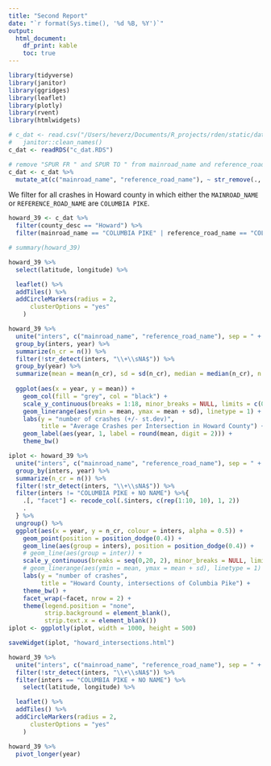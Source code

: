 ```yaml
---
title: "Second Report"
date: "`r format(Sys.time(), '%d %B, %Y')`"
output:
  html_document:
    df_print: kable
    toc: true
---
```


```r
library(tidyverse)
library(janitor)
library(ggridges)
library(leaflet)
library(plotly)
library(rvent)
library(htmlwidgets)
```

```r
# c_dat <- read.csv("/Users/heverz/Documents/R_projects/rden/static/data/data_crashes/Maryland_Statewide_Vehicle_Crashes.csv", na.strings=c(""," ","NA")) %>%
#   janitor::clean_names()
c_dat <- readRDS("c_dat.RDS")

# remove "SPUR FR " and SPUR TO " from mainroad_name and reference_road_name
c_dat <- c_dat %>%
  mutate_at(c("mainroad_name", "reference_road_name"), ~ str_remove(., "(SPUR FR )|(SPUR TO )"))
```

We filter for all crashes in Howard county in which either the `MAINROAD_NAME` or `REFERENCE_ROAD_NAME` are `COLUMBIA PIKE`.

```r
howard_39 <- c_dat %>%
  filter(county_desc == "Howard") %>% 
  filter(mainroad_name == "COLUMBIA PIKE" | reference_road_name == "COLUMBIA PIKE")

# summary(howard_39)
```

```r
howard_39 %>%
  select(latitude, longitude) %>%

  leaflet() %>%
  addTiles() %>%
  addCircleMarkers(radius = 2,
      clusterOptions = "yes"
    )

```


```r
howard_39 %>%
  unite("inters", c("mainroad_name", "reference_road_name"), sep = " + ") %>%
  group_by(inters, year) %>%
  summarize(n_cr = n()) %>%
  filter(!str_detect(inters, "\\+\\sNA$")) %>% 
  group_by(year) %>% 
  summarize(mean = mean(n_cr), sd = sd(n_cr), median = median(n_cr), n = n(), err = sd/sqrt(n)) %>% 
  
  ggplot(aes(x = year, y = mean)) + 
    geom_col(fill = "grey", col = "black") +
    scale_y_continuous(breaks = 1:18, minor_breaks = NULL, limits = c(0,18)) +
    geom_linerange(aes(ymin = mean, ymax = mean + sd), linetype = 1) +
    labs(y = "number of crashes (+/- st.dev)", 
         title = "Average Crashes per Intersection in Howard County") +
    geom_label(aes(year, 1, label = round(mean, digit = 2))) +
    theme_bw()
```
```r
iplot <- howard_39 %>%
  unite("inters", c("mainroad_name", "reference_road_name"), sep = " + ") %>%
  group_by(inters, year) %>%
  summarize(n_cr = n()) %>%
  filter(!str_detect(inters, "\\+\\sNA$")) %>%
  filter(inters != "COLUMBIA PIKE + NO NAME") %>%{
    .[, "facet"] <- recode_col(.$inters, c(rep(1:10, 10), 1, 2))
    .
  } %>% 
  ungroup() %>% 
  ggplot(aes(x = year, y = n_cr, colour = inters, alpha = 0.5)) + 
    geom_point(position = position_dodge(0.4)) +
    geom_line(aes(group = inters), position = position_dodge(0.4)) +
    # geom_line(aes(group = inter)) +
    scale_y_continuous(breaks = seq(0,20, 2), minor_breaks = NULL, limits = c(0,20)) +
    # geom_linerange(aes(ymin = mean, ymax = mean + sd), linetype = 1) +
    labs(y = "number of crashes", 
         title = "Howard County, intersections of Columbia Pike") +
    theme_bw() +
    facet_wrap(~facet, nrow = 2) +
    theme(legend.position = "none",
          strip.background = element_blank(),
          strip.text.x = element_blank()) 
iplot <- ggplotly(iplot, width = 1000, height = 500)

saveWidget(iplot, "howard_intersections.html")

```

```r
howard_39 %>%
  unite("inters", c("mainroad_name", "reference_road_name"), sep = " + ") %>%
  filter(!str_detect(inters, "\\+\\sNA$")) %>%
  filter(inters == "COLUMBIA PIKE + NO NAME") %>% 
    select(latitude, longitude) %>%

  leaflet() %>%
  addTiles() %>%
  addCircleMarkers(radius = 2,
      clusterOptions = "yes"
    )
```

```r
howard_39 %>% 
  pivot_longer(year)
```

